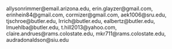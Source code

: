 allysonrimmer@email.arizona.edu, 
erin.glayzer@gmail.com, 
erinhein84@gmail.com, 
cormizer@gmail.com, 
aek1006@sru.edu, 
tjschroe@butler.edu, 
lrrich@butler.edu, 
ealbertz@butler.edu, 
lmuehlba@butler.edu, 
t.hill2013@yahoo.com, 
claire.andrues@rams.colostate.edu, 
mkr711@rams.colostate.edu,
audradonaldson@siu.edu